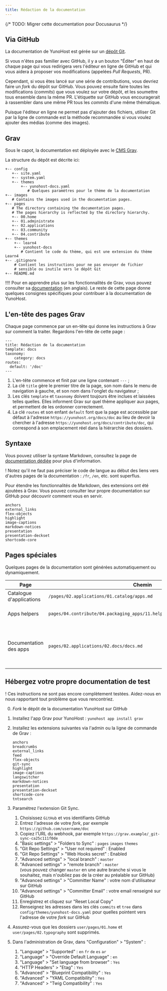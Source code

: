 ```yaml
---
title: Rédaction de la documentation
---
```


{/* TODO: Migrer cette documentation pour Docusaurus */}

## Via GitHub

La documentation de YunoHost est gérée sur un [dépôt Git](https://github.com/YunoHost/doc).

Si vous n'êtes pas familier avec GitHub, il y a un bouton "Éditer" en haut de chaque page qui vous redirigera vers l'éditeur en ligne de GitHub et qui vous aidera à proposer vos modifications (appelées *Pull Requests*, PR).

Cependant, si vous êtes lancé sur une série de contributions, vous devriez faire un *fork* du dépôt sur GitHub. Vous pouvez ensuite faire toutes les modifications (*commits*) que vous voulez sur votre dépôt, et les soumettre tous ensemble dans la même PR. L'étiquette sur GitHub vous encouragerait à rassembler dans une même PR tous les *commits* d'une même thématique.

Puisque l'éditeur en ligne ne permet pas d'ajouter des fichiers, utiliser Git par la ligne de commande est la méthode recommandée si vous voulez ajouter des médias (comme des images).

## Grav

Sous le capot, la documentation est déployée avec le [CMS Grav](https://getgrav.org/?target=_blank).

La structure du dépôt est décrite ici:

```text
+-- config
   +-- site.yaml
   +-- system.yaml
   +-- themes
       +-- yunohost-docs.yaml
          # Quelques paramètres pour le thème de la documentation
+-- images
   # Contains the images used in the documentation pages.
+-- pages
   # The directory containing the documentation pages.
   # The pages hierarchy is reflected by the directory hierarchy.
   +-- 00.home
   +-- 01.administrate
   +-- 02.applications
   +-- 03.community
   +-- 04.contribute
+-- themes
    +-- learn4
    +-- yunohost-docs
       # Contient le code du thème, qui est une extension du thème Learn4
+-- .gitignore
    # Contient les instructions pour ne pas envoyer de fichier
    # sensible ou inutile vers le dépôt Git
+-- README.md
```

!!!! Pour en apprendre plus sur les fonctionnalités de Grav, vous pouvez consulter sa [documentation](https://learn.getgrav.org?target=_blank) (en anglais). Le reste de cette page donne quelques consignes spécifiques pour contribuer à la documentation de YunoHost.

## L'en-tête des pages Grav

Chaque page commence par un en-tête qui donne les instructions à Grav sur comment la traiter. Regardons l'en-tête de cette page :

```text
---
title: Rédaction de la documentation
template: docs
taxonomy:
    category: docs
routes:
  default: '/doc'
---

```

1. L'en-tête commence et finit par une ligne contenant `---` ;
2. La clé `title` gère le premier titre de la page, son nom dans le menu de navigation à gauche, et son nom dans l'onglet du navigateur ;
3. Les clés `template` et `taxonomy` doivent toujours être inclues et laissées telles quelles. Elles informent Grav sur quel thème appliquer aux pages, et permettent de les ordonner correctement.
4. La clé `routes` et son enfant `default` font que la page est accessible par défaut à l'adresse `https://yunohost.org/docs/doc` au lieu de devoir la chercher à l'adresse `https://yunohost.org/docs/contribute/doc`, qui correspond à son emplacement réel dans la hiérarchie des dossiers.

## Syntaxe

Vous pouvez utiliser la syntaxe Markdown, consultez la page de [documentation dédiée](/contribute/doc/markdown_guide) pour plus d'information.

! Notez qu'il ne faut pas préciser le code de langue au début des liens vers d'autres pages de la documentation : `/fr`, `/en`, etc. sont superflus.

Pour étendre les fonctionnalités de Markdown, des extensions ont été ajoutées à Grav. Vous pouvez consulter leur propre documentation sur GitHub pour découvrir comment vous en servir.

```text
anchors
external_links
flex-objects
highlight
image-captions
markdown-notices
presentation
presentation-deckset
shortcode-core
```

## Pages spéciales

Quelques pages de la documentation sont générées automatiquement ou dynamiquement.

| Page          | Chemin | Notes |
|---------------|--------|-------|
| Catalogue d'applications  | `/pages/02.applications/01.catalog/apps.md` | Récupère et traite le fichier [app.json](https://github.com/YunoHost/apps/blob/master/apps.toml) |
| Apps helpers  | `pages/04.contribute/04.packaging_apps/11.helpers/packaging_apps_helpers.md` | Générée par ce [script](https://github.com/YunoHost/yunohost/blob/dev/doc/generate_helper_doc.py?target=_blank), à partir de ce [canevas](https://github.com/YunoHost/yunohost/blob/dev/doc/helper_doc_template.md?target=_blank) |
| Documentation des apps | `pages/02.applications/02.docs/docs.md` | Liste les sous-pages du même dossier qui ont les clés `taxonomy.category: docs, apps` dans leur en-tête |

## Hébergez votre propre documentation de test

! Ces instructions ne sont pas encore complètement testées. Aidez-nous en nous rapportant tout problème que vous rencontriez.

0. *Fork* le dépôt de la documentation YunoHost sur GitHub
1. Installez l'app Grav pour YunoHost : `yunohost app install grav`
2. Installez les extensions suivantes via l'admin ou la ligne de commande de Grav :

    ```text
    anchors
    breadcrumbs
    external_links
    feed
    flex-objects
    git-sync
    highlight
    image-captions
    langswitcher
    markdown-notices
    presentation
    presentation-deckset
    shortcode-core
    tntsearch
    ```

3. Paramétrez l'extension Git Sync.
    1. Choisissez `GitHub` et vos identifiants GitHub
    2. Entrez l'adresse de votre *fork*, par exemple `https://github.com/username/doc`
    3. Copiez l'URL du webhook, par exemple `https://grav.example/_git-sync-ca25c111f0de`
    4. "Basic settings" > "Folders to Sync" : `pages` `images` `themes`
    5. "Git Repo Settings" > "User not required" : Enabled
    6. "Git Repo Settings" > "Web Hooks secret" : Enabled
    7. "Advanced settings" > "local branch" : `master`
    8. "Advanced settings" > "remote branch" : `master`  
      (vous pouvez changer `master` en une autre branche si vous le souhaitez, mais n'oubliez pas de la créer au préalable sur GitHub)
    9. "Advanced settings" > "Committer Name" : votre nom d'utilisateur sur GitHub
    10. "Advanced settings" > "Committer Email" : votre email renseigné sur GitHub
    11. Enregistrez et cliquez sur "Reset Local Copy"
    12. Renseignez les adresses dans les clés `commits` et `tree` dans `config/themes/yunohost-docs.yaml` pour quelles pointent vers l'adresse de votre *fork* sur GitHub
4. Assurez-vous que les dossiers `user/pages/01.home` et `user/pages/02.typography` sont supprimés.
5. Dans l'administration de Grav, dans "Configuration" > "System" :
    1. "Language" > "Supported" : `en` `fr` `de` `es` `ar`
    2. "Language" > "Override Default Language" : `en`
    3. "Language" > "Set language from browser" : `Yes`
    4. "HTTP Headers" > "Etag" : `Yes`
    5. "Advanced" > "Blueprint Compatibility" : `Yes`
    6. "Advanced" > "YAML Compatibility" : `Yes`
    7. "Advanced" > "Twig Compatibility" : `Yes`
